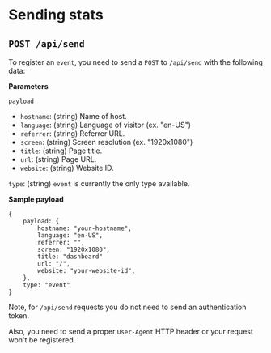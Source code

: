 # Sending stats

## `POST /api/send`

To register an `event`, you need to send a `POST` to `/api/send` with
the following data:

**Parameters**

`payload`

- `hostname`: (string) Name of host.
- `language`: (string) Language of visitor (ex. "en-US")
- `referrer`: (string) Referrer URL.
- `screen`: (string) Screen resolution (ex. "1920x1080")
- `title`: (string) Page title.
- `url`: (string) Page URL.
- `website`: (string) Website ID.

`type`: (string) `event` is currently the only type available.

**Sample payload**

```
{
    payload: {
        hostname: "your-hostname",
        language: "en-US",
        referrer: "",
        screen: "1920x1080",
        title: "dashboard"
        url: "/",
        website: "your-website-id",
    },
    type: "event"
}
```

Note, for `/api/send` requests you do not need to send an
authentication token.

Also, you need to send a proper `User-Agent` HTTP header or
your request won't be registered.
